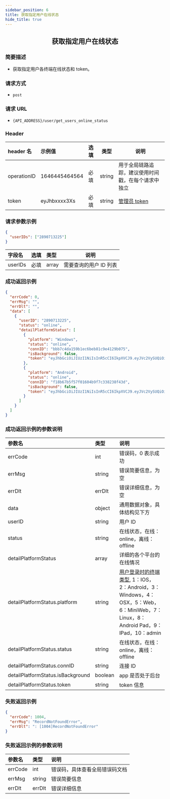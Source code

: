 ```yaml
---
sidebar_position: 6
title: 获取指定用户在线状态
hide_title: true
---
```


<center>

## 获取指定用户在线状态

</center>

### 简要描述

- 获取指定用户各终端在线状态和 token。

### 请求方式

- `post`

### 请求 URL

- `{API_ADDRESS}/user/get_users_online_status`

### Header

| header 名   | 示例值        | 选填 | 类型   | 说明                         |
| :---------- | :------------ | :--- | ------ | ---------------------------- |
| operationID | 1646445464564 | 必填 | string | 用于全局链路追踪，建议使用时间戳，在每个请求中独立 |
| token       | eyJhbxxxx3Xs  | 必填 | string | [管理员 token](docs/restapi/apis/authenticationManagement/getToken.mdx)                 |

### 请求参数示例

```json
{
  "userIDs": ["2890713225"]
}
```

| 字段名  | 选填 | 类型  | 说明                   |
| :------ | :--- | :---- | ---------------------- |
| userIDs | 必填 | array | 需要查询的用户 ID 列表 |

### 成功返回示例

```json
{
  "errCode": 0,
  "errMsg": "",
  "errDlt": "",
  "data": [
    {
      "userID": "2890713225",
      "status": "online",
      "detailPlatformStatus": [
        {
          "platform": "Windows",
          "status": "online",
          "connID": "bbb7c4da159b1ec6beb81c9e4129b075",
          "isBackground": false,
          "token": "eyJhbGciOiJIUzI1NiIsInR5cCI6IkpXVCJ9.eyJVc2VySUQiOiIyODkwNzEzMjI1IiwiUGxhdGZvcm1JRCI6MywiZXhwIjoxNzA0Njk1NzI0LCJuYmYiOjE2OTY5MTk0MjQsImlhdCI6MTY5NjkxOTcyNH0.-TBNT0YKn_8YH9oO8A8SYEpNzOg1-EQD8O23R0MsVLE"
        },
        {
          "platform": "Android",
          "status": "online",
          "connID": "f18b67b5f57f01604b9f7c338238f43d",
          "isBackground": false,
          "token": "eyJhbGciOiJIUzI1NiIsInR5cCI6IkpXVCJ9.eyJVc2VySUQiOiIyODkwNzEzMjI1IiwiUGxhdGZvcm1JRCI6MiwiZXhwIjoxNzA0NTA5ODg4LCJuYmYiOjE2OTY3MzM1ODgsImlhdCI6MTY5NjczMzg4OH0.uii4Sf05z7VIGCDXUEtqq7cwdXakWkJJrCwYUigvc3I"
        }
      ]
    }
  ]
}
```

### 成功返回示例的参数说明

| 参数名                            | 类型    | 说明                                                                                                              |
| :-------------------------------- | :------ | :---------------------------------------------------------------------------------------------------------------- |
| errCode                           | int     | 错误码，0 表示成功                                                                                                 |
| errMsg                            | string  | 错误简要信息，为空                                                                                         |
| errDlt                            | errDlt  | 错误详细信息，为空                                                                                         |
| data                              | object  | 通用数据对象，具体结构见下方                                                                                      |
| userID                            | string  | 用户 ID                                                                                                           |
| status                            | string  | 在线状态，在线：online，离线：offline                                                                             |
| detailPlatformStatus              | array   | 详细的各个平台的在线情况                                                                                          |
| detailPlatformStatus.platform     | string  | [用户登录时的终端类型](docs/restapi/commonFields.mdx), 1：IOS，2：Android，3：Windows，4：OSX，5：Web，6：MiniWeb，7：Linux，8：Android Pad，9：IPad，10：admin |
| detailPlatformStatus.status       | string  | 在线状态，在线：online，离线：offline                                                                             |
| detailPlatformStatus.connID       | string  | 连接 ID                                                                                                           |
| detailPlatformStatus.isBackground | boolean | app 是否处于后台                                                                                                  |
| detailPlatformStatus.token        | string  | token 信息                                                                                                        |

### 失败返回示例

```json
{
  "errCode": 1004,
  "errMsg": "RecordNotFoundError",
  "errDlt": ": [1004]RecordNotFoundError"
}
```

### 失败返回示例的参数说明

| 参数名  | 类型   | 说明                          |
| :------ | :----- | :---------------------------- |
| errCode | int    | 错误码，具体查看全局错误码文档 |
| errMsg  | string | 错误简要信息                  |
| errDlt  | errDlt | 错误详细信息                  |
